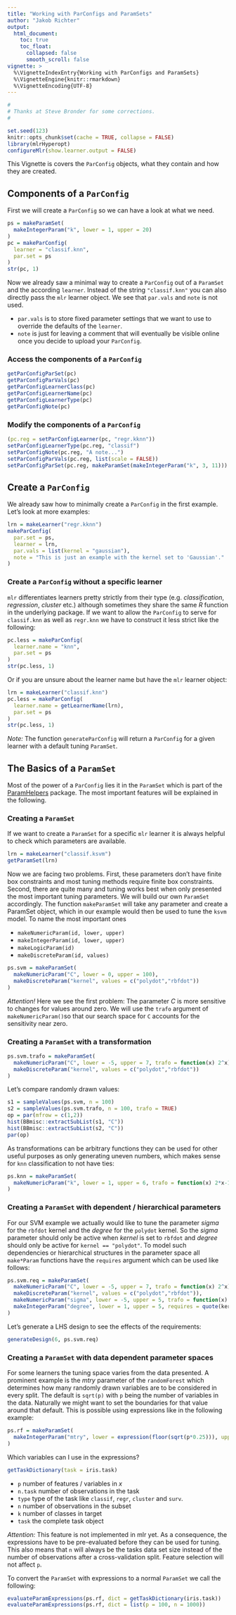 ```yaml
---
title: "Working with ParConfigs and ParamSets"
author: "Jakob Richter"
output:
  html_document:
    toc: true
    toc_float:
      collapsed: false
      smooth_scroll: false
vignette: >
  %\VignetteIndexEntry{Working with ParConfigs and ParamSets}
  %\VignetteEngine{knitr::rmarkdown}
  %\VignetteEncoding{UTF-8}
---
```


```r
#
# Thanks at Steve Bronder for some corrections. 
#

set.seed(123)
knitr::opts_chunk$set(cache = TRUE, collapse = FALSE)
library(mlrHyperopt)
configureMlr(show.learner.output = FALSE)
```

This Vignette is covers the `ParConfig` objects, what they contain and how they are created.

## Components of a `ParConfig`

First we will create a `ParConfig` so we can have a look at what we need.

```r
ps = makeParamSet(
  makeIntegerParam("k", lower = 1, upper = 20)
)
pc = makeParConfig(
  learner = "classif.knn",
  par.set = ps
)
str(pc, 1)
```

Now we already saw a minimal way to create a `ParConfig` out of a `ParamSet` and the according `learner`.
Instead of the string `"classif.knn"` you can also directly pass the `mlr` learner object.
We see that `par.vals` and `note` is not used. 

* `par.vals` is to store fixed parameter settings that we want to use to override the defaults of the `learner`.
* `note` is just for leaving a comment that will eventually be visible online once you decide to upload your `ParConfig`.

### Access the components of a `ParConfig`

```r
getParConfigParSet(pc)
getParConfigParVals(pc)
getParConfigLearnerClass(pc)
getParConfigLearnerName(pc)
getParConfigLearnerType(pc)
getParConfigNote(pc)
```

### Modify the components of a `ParConfig`

```r
(pc.reg = setParConfigLearner(pc, "regr.kknn"))
setParConfigLearnerType(pc.reg, "classif")
setParConfigNote(pc.reg, "A note...")
setParConfigParVals(pc.reg, list(scale = FALSE))
setParConfigParSet(pc.reg, makeParamSet(makeIntegerParam("k", 3, 11)))
```

## Create a `ParConfig`

We already saw how to minimally create a `ParConfig` in the first example.
Let's look at more examples:
```r
lrn = makeLearner("regr.kknn")
makeParConfig(
  par.set = ps,
  learner = lrn,
  par.vals = list(kernel = "gaussian"),
  note = "This is just an example with the kernel set to 'Gaussian'."
)
```

### Create a `ParConfig` without a specific learner

`mlr` differentiates learners pretty strictly from their type (e.g. *classification*, *regression*, *cluster* etc.) although sometimes they share the same *R* function in the underlying package.
If we want to allow the `ParConfig` to serve for `classif.knn` as well as `regr.knn` we have to construct it less strict like the following:

```r
pc.less = makeParConfig(
  learner.name = "knn",
  par.set = ps
)
str(pc.less, 1)
```

Or if you are unsure about the learner name but have the `mlr` learner object:
```r
lrn = makeLearner("classif.knn")
pc.less = makeParConfig(
  learner.name = getLearnerName(lrn),
  par.set = ps
)
str(pc.less, 1)
```

_Note:_ The function `generateParConfig` will return a `ParConfig` for a given learner with a default tuning `ParamSet`.

## The Basics of a `ParamSet`

Most of the power of a `ParConfig` lies it in the `ParamSet` which is part of the [ParamHelpers](https://github.com/berndbischl/ParamHelpers) package.
The most important features will be explained in the following.

### Creating a `ParamSet`

If we want to create a `ParamSet` for a specific `mlr` learner it is always helpful to check which parameters are available.
```r
lrn = makeLearner("classif.ksvm")
getParamSet(lrn)
```

Now we are facing two problems.
First, these parameters don't have finite box constraints and most tuning methods require finite box constraints.
Second, there are quite many and tuning works best when only presented the most important tuning parameters.
We will build our own `ParamSet` accordingly.
The function `makeParamSet` will take any parameter and create a ParamSet object, which in our example would then be used to tune the `ksvm` model.
To name the most important ones

* `makeNumericParam(id, lower, upper)`
* `makeIntegerParam(id, lower, upper)`
* `makeLogicParam(id)`
* `makeDiscreteParam(id, values)`

```r
ps.svm = makeParamSet(
  makeNumericParam("C", lower = 0, upper = 100),
  makeDiscreteParam("kernel", values = c("polydot","rbfdot"))
)
```

*Attention!*
Here we see the first problem:
The parameter _C_ is more sensitive to changes for values around zero.
We will use the `trafo` argument of `makeNumericParam()`so that our search space for `C` accounts for the sensitivity near zero.

### Creating a `ParamSet` with a transformation

```r
ps.svm.trafo = makeParamSet(
  makeNumericParam("C", lower = -5, upper = 7, trafo = function(x) 2^x),
  makeDiscreteParam("kernel", values = c("polydot","rbfdot"))
)
```

Let's compare randomly drawn values:

```r
s1 = sampleValues(ps.svm, n = 100)
s2 = sampleValues(ps.svm.trafo, n = 100, trafo = TRUE)
op = par(mfrow = c(1,2))
hist(BBmisc::extractSubList(s1, "C"))
hist(BBmisc::extractSubList(s2, "C"))
par(op)
```

As transformations can be arbitrary functions they can be used for other useful purposes as only generating uneven numbers, which makes sense for `knn` classification to not have ties:
```r
ps.knn = makeParamSet(
  makeNumericParam("k", lower = 1, upper = 6, trafo = function(x) 2*x-1)
)
```

### Creating a `ParamSet` with dependent / hierarchical parameters

For our SVM example we actually would like to tune the parameter _sigma_ for the `rbfdot` kernel and the _degree_ for the `polydot` kernel.
So the _sigma_ parameter should only be active when _kernel_ is set to `rbfdot` and _degree_ should only be active for `kernel == "polydot"`.
To model such dependencies or hierarchical structures in the parameter space all `make*Param` functions have the `requires` argument which can be used like follows:

```r
ps.svm.req = makeParamSet(
  makeNumericParam("C", lower = -5, upper = 7, trafo = function(x) 2^x),
  makeDiscreteParam("kernel", values = c("polydot","rbfdot")),
  makeNumericParam("sigma", lower = -5, upper = 5, trafo = function(x) 2^x, requires = quote(kernel == "rbfdot")),
  makeIntegerParam("degree", lower = 1, upper = 5, requires = quote(kernel == "polydot"))
)
```

Let's generate a LHS design to see the effects of the requirements: 

```r
generateDesign(6, ps.svm.req)
```

### Creating a `ParamSet` with data dependent parameter spaces

For some learners the tuning space varies from the data presented.
A prominent example is the _mtry_ parameter of the `randomForest` which determines how many randomly drawn variables are to be considered in every split. 
The default is `sqrt(p)` with `p` being the number of variables in the data.
Naturally we might want to set the boundaries for that value around that default.
This is possible using expressions like in the following example:

```r
ps.rf = makeParamSet(
  makeIntegerParam("mtry", lower = expression(floor(sqrt(p*0.25))), upper = expression(ceiling(sqrt(p*0.75))))
)
```

Which variables can I use in the expressions? 

```r
getTaskDictionary(task = iris.task)
```

* `p` number of features / variables in _x_
* `n.task` number of observations in the task
* `type` type of the task like `classif`, `regr`, `cluster` and `surv`.
* `n` number of observations in the subset
* `k` number of classes in target
* `task` the complete task object

*Attention:*
This feature is not implemented in mlr yet.
As a consequence, the expressions have to be pre-evaluated before they can be used for tuning.
This also means that `n` will always be the tasks data set size instead of the number of observations after a cross-validation split. 
Feature selection will not affect `p`.

To convert the `ParamSet` with expressions to a normal `ParamSet` we call the following:
```r
evaluateParamExpressions(ps.rf, dict = getTaskDictionary(iris.task))
evaluateParamExpressions(ps.rf, dict = list(p = 100, n = 1000))
```
